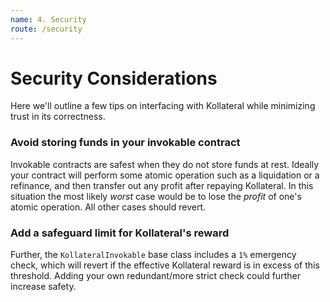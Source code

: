 ```yaml
---
name: 4. Security
route: /security
---
```


# Security Considerations
Here we'll outline a few tips on interfacing with Kollateral while minimizing trust in its correctness.

### Avoid storing funds in your invokable contract
Invokable contracts are safest when they do not store funds at rest. Ideally your contract will perform some atomic operation such as a liquidation or a refinance, and then transfer out any profit after repaying Kollateral. In this situation the most likely *worst* case would be to lose the *profit* of one's atomic operation. All other cases should revert.

### Add a safeguard limit for Kollateral's reward
Further, the `KollateralInvokable` base class includes a `1%` emergency check, which will revert if the effective Kollateral reward is in excess of this threshold. Adding your own redundant/more strict check could further increase safety.
